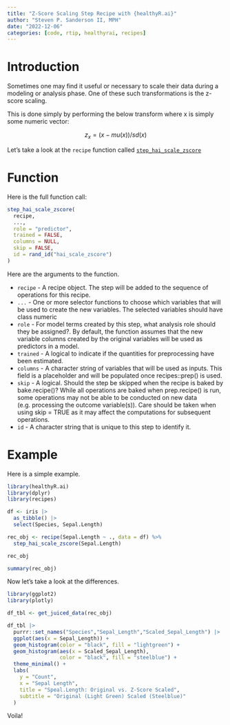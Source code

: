 ```yaml
---
title: "Z-Score Scaling Step Recipe with {healthyR.ai}"
author: "Steven P. Sanderson II, MPH"
date: "2022-12-06"
categories: [code, rtip, healthyrai, recipes]
---
```


# Introduction

Sometimes one may find it useful or necessary to scale their data during a modeling or analysis phase. One of these such transformations is the z-score scaling.

This is done simply by performing the below transform where x is simply some numeric vector:

$$ z_x = (x - mu(x))/sd(x) $$

Let's take a look at the `recipe` function called [`step_hai_scale_zscore`](https://www.spsanderson.com/healthyR.ai/reference/step_hai_scale_zscore.html)

# Function

Here is the full function call:

```r
step_hai_scale_zscore(
  recipe,
  ...,
  role = "predictor",
  trained = FALSE,
  columns = NULL,
  skip = FALSE,
  id = rand_id("hai_scale_zscore")
)
```

Here are the arguments to the function.

*  `recipe` - A recipe object. The step will be added to the sequence of operations for this recipe.
*  `...` - One or more selector functions to choose which variables that will be used to create the new variables. The selected variables should have class numeric
*  `role` - For model terms created by this step, what analysis role should they be assigned?. By default, the function assumes that the new variable columns created by the original variables will be used as predictors in a model.
*  `trained` - A logical to indicate if the quantities for preprocessing have been estimated.
*  `columns` - A character string of variables that will be used as inputs. This field is a placeholder and will be populated once recipes::prep() is used.
*  `skip` - A logical. Should the step be skipped when the recipe is baked by bake.recipe()? While all operations are baked when prep.recipe() is run, some operations may not be able to be conducted on new data (e.g. processing the outcome variable(s)). Care should be taken when using skip = TRUE as it may affect the computations for subsequent operations.
*  `id` - A character string that is unique to this step to identify it.

# Example

Here is a simple example.

```r
library(healthyR.ai)
library(dplyr)
library(recipes)

df <- iris |>
  as_tibble() |>
  select(Species, Sepal.Length)

rec_obj <- recipe(Sepal.Length ~ ., data = df) %>%
  step_hai_scale_zscore(Sepal.Length)

rec_obj

summary(rec_obj)
```

Now let's take a look at the differences.

```r
library(ggplot2)
library(plotly)

df_tbl <- get_juiced_data(rec_obj)

df_tbl |>
  purrr::set_names("Species","Sepal_Length","Scaled_Sepal_Length") |>
  ggplot(aes(x = Sepal_Length)) +
  geom_histogram(color = "black", fill = "lightgreen") +
  geom_histogram(aes(x = Scaled_Sepal_Length), 
                 color = "black", fill = "steelblue") +
  theme_minimal() +
  labs(
    y = "Count",
    x = "Sepal Length",
    title = "Speal.Length: Original vs. Z-Score Scaled",
    subtitle = "Original (Light Green) Scaled (Steelblue)"
  )
```

Voila!
